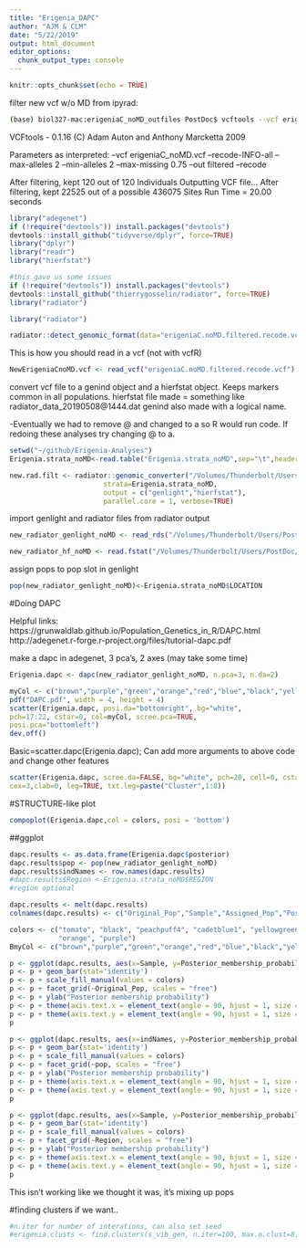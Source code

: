 ```yaml
---
title: "Erigenia_DAPC"
author: "AJM & CLM"
date: "5/22/2019"
output: html_document
editor_options: 
  chunk_output_type: console
---
```


```r
knitr::opts_chunk$set(echo = TRUE)
```

filter new vcf w/o MD from ipyrad:
```bash
(base) biol327-mac:erigeniaC_noMD_outfiles PostDoc$ vcftools --vcf erigeniaC_noMD.vcf --recode --recode-INFO-all --min-alleles 2 --max-alleles 2 --max-missing 0.75 --out filtered
```
VCFtools - 0.1.16
(C) Adam Auton and Anthony Marcketta 2009

Parameters as interpreted:
	--vcf erigeniaC_noMD.vcf
	--recode-INFO-all
	--max-alleles 2
	--min-alleles 2
	--max-missing 0.75
	--out filtered
	--recode

After filtering, kept 120 out of 120 Individuals
Outputting VCF file...
After filtering, kept 22525 out of a possible 436075 Sites
Run Time = 20.00 seconds

```r
library("adegenet")
if (!require("devtools")) install.packages("devtools")
devtools::install_github("tidyverse/dplyr", force=TRUE)
library("dplyr")
library("readr")
library("hierfstat")
```


```r
#this gave us some issues
if (!require("devtools")) install.packages("devtools")
devtools::install_github("thierrygosselin/radiator", force=TRUE)
library("radiator")
```
```r
library("radiator")
```
```r
radiator::detect_genomic_format(data="erigeniaC.noMD.filtered.recode.vcf")
```
This is how you should read in a vcf (not with vcfR)
```r
NewErigeniaCnoMD.vcf <- read_vcf("erigeniaC.noMD.filtered.recode.vcf")
```

convert vcf file to a genind object and a hierfstat object. Keeps markers common in all populations. hierfstat file made = something like radiator_data_20190508@1444.dat
genind also made with a logical name.

-Eventually we had to remove @ and changed to a so R would run code. If redoing these analyses try changing @ to a.


```r
setwd("~/github/Erigenia-Analyses")
Erigenia.strata_noMD<-read.table("Erigenia.strata_noMD",sep="\t",header=TRUE)
```
```r
new.rad.filt <- radiator::genomic_converter("/Volumes/Thunderbolt/Users/PostDoc/Github/Erigenia-Analyses/erigeniaC.noMD.filtered.recode.vcf",
                       strata=Erigenia.strata_noMD,
                       output = c("genlight","hierfstat"),
                       parallel.core = 1, verbose=TRUE)
```

import genlight and radiator files from radiator output
```r
new_radiator_genlight_noMD <- read_rds("/Volumes/Thunderbolt/Users/PostDoc/Github/Erigenia-Analyses/296_radiator_genomic_converter_20190522a1616/radiator_genlight_20190522a1618.RData")
```
```r
new_radiator_hf_noMD <- read.fstat("/Volumes/Thunderbolt/Users/PostDoc/Github/Erigenia-Analyses/296_radiator_genomic_converter_20190522a1616/radiator_data_20190522a1616.dat", na.s = c("0","00","000","0000","00000","000000","NA"))
```

assign pops to pop slot in genlight
```r
pop(new_radiator_genlight_noMD)<-Erigenia.strata_noMD$LOCATION
```


#Doing DAPC

Helpful links: 
https://grunwaldlab.github.io/Population_Genetics_in_R/DAPC.html
http://adegenet.r-forge.r-project.org/files/tutorial-dapc.pdf


make a dapc in adegenet, 3 pca's, 2 axes (may take some time)
```r
Erigenia.dapc <- dapc(new_radiator_genlight_noMD, n.pca=3, n.da=2)
```
```r
myCol <- c("brown","purple","green","orange","red","blue","black","yellow")
pdf("DAPC.pdf", width = 4, height = 4)
scatter(Erigenia.dapc, posi.da="bottomright", bg="white",
pch=17:22, cstar=0, col=myCol, scree.pca=TRUE,
posi.pca="bottomleft")
dev.off()
```






Basic=scatter.dapc(Erigenia.dapc); Can add more arguments  to above code and change other features

```r
scatter(Erigenia.dapc, scree.da=FALSE, bg="white", pch=20, cell=0, cstar=0, col=colors, solid=.4,
cex=3,clab=0, leg=TRUE, txt.leg=paste("Cluster",1:8))
```







#STRUCTURE-like plot
```r
compoplot(Erigenia.dapc,col = colors, posi = 'bottom')
```
##ggplot

```r
dapc.results <- as.data.frame(Erigenia.dapc$posterior)
dapc.results$pop <- pop(new_radiator_genlight_noMD)
dapc.results$indNames <- row.names(dapc.results)
#dapc.results$Region <-Erigenia.strata_noMD$REGION
#region optional
```

```r
dapc.results <- melt(dapc.results)
colnames(dapc.results) <- c("Original_Pop","Sample","Assigned_Pop","Posterior_membership_probability")
```

```r
colors <- c("tomato", "black", "peachpuff4", "cadetblue1", "yellowgreen", "darkturquoise", 
            "orange", "purple")
BmyCol <- c("brown","purple","green","orange","red","blue","black","yellow")
```

```r
p <- ggplot(dapc.results, aes(x=Sample, y=Posterior_membership_probability, fill=Assigned_Pop))
p <- p + geom_bar(stat='identity')
p <- p + scale_fill_manual(values = colors)
p <- p + facet_grid(~Original_Pop, scales = "free")
p <- p + ylab("Posterior membership probability")
p <- p + theme(axis.text.x = element_text(angle = 90, hjust = 1, size = 8))
p <- p + theme(axis.text.y = element_text(angle = 90, hjust = 1, size = 8))
p
```

```r
p <- ggplot(dapc.results, aes(x=indNames, y=Posterior_membership_probability, fill=Assigned_Pop))
p <- p + geom_bar(stat='identity')
p <- p + scale_fill_manual(values = colors)
p <- p + facet_grid(~pop, scales = "free")
p <- p + ylab("Posterior membership probability")
p <- p + theme(axis.text.x = element_text(angle = 90, hjust = 1, size = 8))
p <- p + theme(axis.text.y = element_text(angle = 90, hjust = 1, size = 8))
p
```
```r
p <- ggplot(dapc.results, aes(x=Sample, y=Posterior_membership_probability, fill=Assigned_Pop))
p <- p + geom_bar(stat='identity')
p <- p + scale_fill_manual(values = colors)
p <- p + facet_grid(~Region, scales = "free")
p <- p + ylab("Posterior membership probability")
p <- p + theme(axis.text.x = element_text(angle = 90, hjust = 1, size = 8))
p <- p + theme(axis.text.y = element_text(angle = 90, hjust = 1, size = 8))
p
```
This isn't working like we thought it was, it's mixing up pops





#finding clusters if we want.. 
```r
#n.iter for number of interations, can also set seed
#erigenia.clusts <- find.clusters(s_vib_gen, n.iter=100, max.n.clust=8)
```

